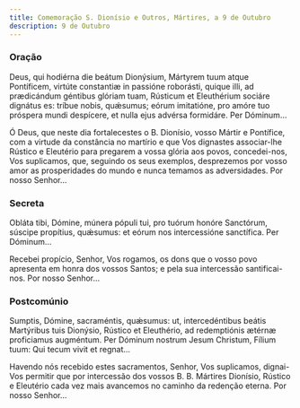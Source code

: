```yaml
---
title: Comemoração S. Dionísio e Outros, Mártires, a 9 de Outubro
description: 9 de Outubro
---
```


### Oração

<div class="side-by-side not-content">

Deus, qui hodiérna die beátum Dionýsium, Mártyrem tuum atque Pontíficem, virtúte constantiæ in passióne roborásti, quique illi, ad prædicándum géntibus glóriam tuam, Rústicum et Eleuthérium sociáre dignátus es: tríbue nobis, quǽsumus; eórum imitatióne, pro amóre tuo próspera mundi despícere, et nulla ejus advérsa formidáre. Per Dóminum...

Ó Deus, que neste dia fortalecestes o B. Dionísio, vosso Mártir e Pontífice, com a virtude da constância no martírio e que Vos dignastes associar-lhe Rústico e Eleutério para pregarem a vossa glória aos povos, concedei-nos, Vos suplicamos, que, seguindo os seus exemplos, desprezemos por vosso amor as prosperidades do mundo e nunca temamos as adversidades. Por nosso Senhor...

</div>

### Secreta

<div class="side-by-side not-content">

Obláta tibi, Dómine, múnera pópuli tui, pro tuórum honóre Sanctórum, súscipe propítius, quǽsumus: et eórum nos intercessióne sanctífica. Per Dóminum...

Recebei propício, Senhor, Vos rogamos, os dons que o vosso povo apresenta em honra dos vossos Santos; e pela sua intercessão santificai-nos. Por nosso Senhor...

</div>

### Postcomúnio

<div class="side-by-side not-content">

Sumptis, Dómine, sacraméntis, quǽsumus: ut, intercedéntibus beátis Martýribus tuis Dionýsio, Rústico et Eleuthério, ad redemptiónis ætérnæ proficiamus augméntum. Per Dóminum nostrum Jesum Christum, Fílium tuum: Qui tecum vivit et regnat...

Havendo nós recebido estes sacramentos, Senhor, Vos suplicamos, dignai-Vos permitir que por intercessão dos vossos B. B. Mártires Dionísio, Rústico e Eleutério cada vez mais avancemos no caminho da redenção eterna. Por nosso Senhor...

</div>
